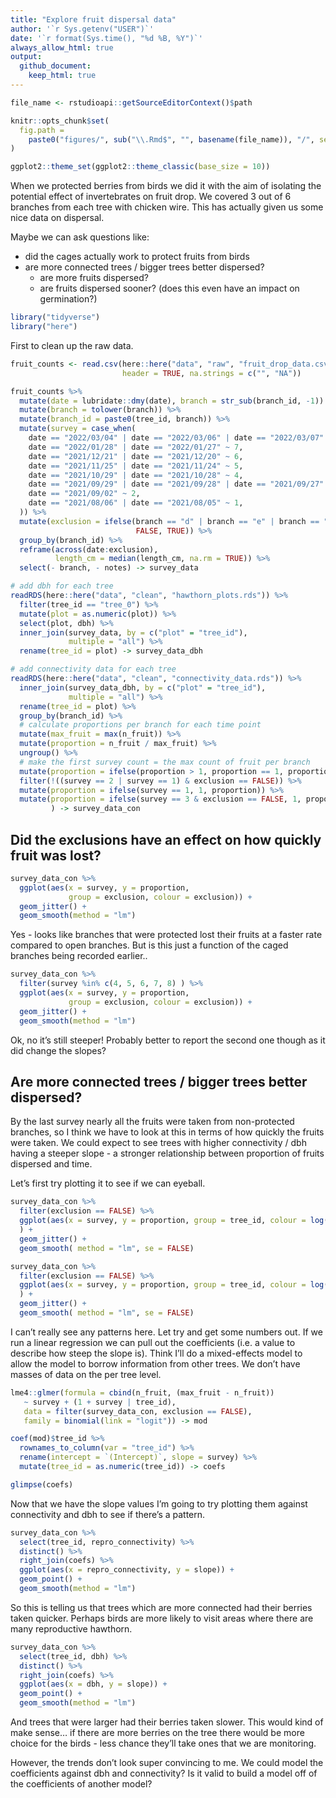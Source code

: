 ```yaml
---
title: "Explore fruit dispersal data"
author: '`r Sys.getenv("USER")`'
date: '`r format(Sys.time(), "%d %B, %Y")`' 
always_allow_html: true
output: 
  github_document:
    keep_html: true
---
```

	
```r
file_name <- rstudioapi::getSourceEditorContext()$path

knitr::opts_chunk$set(
  fig.path =
    paste0("figures/", sub("\\.Rmd$", "", basename(file_name)), "/", sep = "")
)

ggplot2::theme_set(ggplot2::theme_classic(base_size = 10))
```

When we protected berries from birds we did it with the aim of isolating the potential effect of invertebrates on fruit drop.
We covered 3 out of 6 branches from each tree with chicken wire.
This has actually given us some nice data on dispersal. 

Maybe we can ask questions like:

* did the cages actually work to protect fruits from birds
* are more connected trees / bigger trees better dispersed?
  * are more fruits dispersed?
  * are fruits dispersed sooner? (does this even have an impact on germination?)

```r
library("tidyverse")
library("here")
```

First to clean up the raw data.

```r

fruit_counts <- read.csv(here::here("data", "raw", "fruit_drop_data.csv"),
                         header = TRUE, na.strings = c("", "NA"))

fruit_counts %>%
  mutate(date = lubridate::dmy(date), branch = str_sub(branch_id, -1)) %>%
  mutate(branch = tolower(branch)) %>%
  mutate(branch_id = paste0(tree_id, branch)) %>%
  mutate(survey = case_when(
    date == "2022/03/04" | date == "2022/03/06" | date == "2022/03/07" ~ 8,
    date == "2022/01/28" | date == "2022/01/27" ~ 7,
    date == "2021/12/21" | date == "2021/12/20" ~ 6,
    date == "2021/11/25" | date == "2021/11/24" ~ 5,
    date == "2021/10/29" | date == "2021/10/28" ~ 4,
    date == "2021/09/29" | date == "2021/09/28" | date == "2021/09/27" ~ 3,
    date == "2021/09/02" ~ 2,
    date == "2021/08/06" | date == "2021/08/05" ~ 1,
  )) %>%
  mutate(exclusion = ifelse(branch == "d" | branch == "e" | branch == "f",
                            FALSE, TRUE)) %>%
  group_by(branch_id) %>%
  reframe(across(date:exclusion),
          length_cm = median(length_cm, na.rm = TRUE)) %>%
  select(- branch, - notes) -> survey_data

# add dbh for each tree
readRDS(here::here("data", "clean", "hawthorn_plots.rds")) %>%
  filter(tree_id == "tree_0") %>%
  mutate(plot = as.numeric(plot)) %>%
  select(plot, dbh) %>%
  inner_join(survey_data, by = c("plot" = "tree_id"),
             multiple = "all") %>%
  rename(tree_id = plot) -> survey_data_dbh

# add connectivity data for each tree
readRDS(here::here("data", "clean", "connectivity_data.rds")) %>%
  inner_join(survey_data_dbh, by = c("plot" = "tree_id"),
             multiple = "all") %>%
  rename(tree_id = plot) %>%
  group_by(branch_id) %>%
  # calculate proportions per branch for each time point
  mutate(max_fruit = max(n_fruit)) %>% 
  mutate(proportion = n_fruit / max_fruit) %>%
  ungroup() %>%
  # make the first survey count = the max count of fruit per branch
  mutate(proportion = ifelse(proportion > 1, proportion == 1, proportion)) %>%
  filter(!((survey == 2 | survey == 1) & exclusion == FALSE)) %>%
  mutate(proportion = ifelse(survey == 1, 1, proportion)) %>%
  mutate(proportion = ifelse(survey == 3 & exclusion == FALSE, 1, proportion)
         ) -> survey_data_con

```

## Did the exclusions have an effect on how quickly fruit was lost?

```r
survey_data_con %>%
  ggplot(aes(x = survey, y = proportion, 
             group = exclusion, colour = exclusion)) +
  geom_jitter() +
  geom_smooth(method = "lm")
```

Yes - looks like branches that were protected lost their fruits at a faster rate compared to open branches.
But is this just a function of the caged branches being recorded earlier..

```r
survey_data_con %>%
  filter(survey %in% c(4, 5, 6, 7, 8) ) %>% 
  ggplot(aes(x = survey, y = proportion, 
             group = exclusion, colour = exclusion)) +
  geom_jitter() +
  geom_smooth(method = "lm")
```

Ok, no it's still steeper! 
Probably better to report the second one though as it did change the slopes?

## Are more connected trees / bigger trees better dispersed?

By the last survey nearly all the fruits were taken from non-protected branches, 
so I think we have to look at this in terms of how quickly the fruits were taken.
We could expect to see trees with higher connectivity / dbh having a steeper slope - 
a stronger relationship between proportion of fruits dispersed and time.

Let's first try plotting it to see if we can eyeball.

```r
survey_data_con %>%
  filter(exclusion == FALSE) %>%
  ggplot(aes(x = survey, y = proportion, group = tree_id, colour = log(connectivity)),
  ) +
  geom_jitter() +
  geom_smooth( method = "lm", se = FALSE)
```

```r
survey_data_con %>%
  filter(exclusion == FALSE) %>%
  ggplot(aes(x = survey, y = proportion, group = tree_id, colour = log(dbh)),
  ) +
  geom_jitter() +
  geom_smooth( method = "lm", se = FALSE)
```

I can't really see any patterns here. 
Let try and get some numbers out.
If we run a linear regression we can pull out the coefficients (i.e. a value to describe how steep the slope is). 
Think I'll do a mixed-effects model to allow the model to borrow information from other trees. 
We don't have masses of data on the per tree level.

```r
lme4::glmer(formula = cbind(n_fruit, (max_fruit - n_fruit))
   ~ survey + (1 + survey | tree_id),
   data = filter(survey_data_con, exclusion == FALSE),
   family = binomial(link = "logit")) -> mod

coef(mod)$tree_id %>%
  rownames_to_column(var = "tree_id") %>%
  rename(intercept = `(Intercept)`, slope = survey) %>%
  mutate(tree_id = as.numeric(tree_id)) -> coefs

glimpse(coefs)
```

Now that we have the slope values I'm going to try plotting them against connectivity and dbh to see if there's a pattern.

```r
survey_data_con %>%
  select(tree_id, repro_connectivity) %>%
  distinct() %>%
  right_join(coefs) %>%
  ggplot(aes(x = repro_connectivity, y = slope)) + 
  geom_point() + 
  geom_smooth(method = "lm")
```

So this is telling us that trees which are more connected had their berries taken quicker.
Perhaps birds are more likely to visit areas where there are many reproductive hawthorn.

```r
survey_data_con %>%
  select(tree_id, dbh) %>%
  distinct() %>%
  right_join(coefs) %>%
  ggplot(aes(x = dbh, y = slope)) + 
  geom_point() + 
  geom_smooth(method = "lm")
```

And trees that were larger had their berries taken slower. This would kind of make sense... 
if there are more berries on the tree there would be more choice for the birds - 
less chance they'll take ones that we are monitoring.

However, the trends don't look super convincing to me.
We could model the coefficients against dbh and connectivity? 
Is it valid to build a model off of the coefficients of another model?
